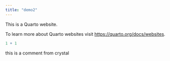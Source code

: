 ```yaml
---
title: "demo2"
---
```


This is a Quarto website.

To learn more about Quarto websites visit <https://quarto.org/docs/websites>.

```r
1 + 1
```
this is a comment from crystal
